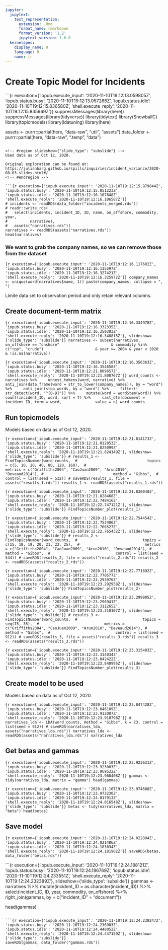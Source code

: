 ```yaml
---
jupyter:
  jupytext:
    text_representation:
      extension: .Rmd
      format_name: rmarkdown
      format_version: '1.2'
      jupytext_version: 1.6.0
  kernelspec:
    display_name: R
    language: R
    name: ir
---
```


<!-- #region slideshow={"slide_type": "slide"} -->
# Create Topic Model for Incidents
<!-- #endregion -->

```{r execution={'iopub.execute_input': '2020-11-10T19:12:13.059805Z', 'iopub.status.busy': '2020-11-10T19:12:13.057266Z', 'iopub.status.idle': '2020-11-10T19:12:15.836580Z', 'shell.execute_reply': '2020-11-10T19:12:15.835969Z'}}
suppressMessages(library(here))
suppressMessages(library(tidyverse))
library(tidytext)
library(SnowballC)
library(topicmodels)
library(ldatuning)
library(here)

assets <- purrr::partial(here, "data-raw", "util", "assets")
data_folder <- purrr::partial(here, "data-raw", ".temp", "data")
```

<!-- #region slideshow={"slide_type": "subslide"} -->
Used data as of Oct 12, 2020.

Original exploration can be found at: https://julianbarg.github.io/spills/inquiries/incident_variance/2020-08-03.slides.html#/
<!-- #endregion -->

```{r execution={'iopub.execute_input': '2020-11-10T19:12:15.879844Z', 'iopub.status.busy': '2020-11-10T19:12:15.851223Z', 'iopub.status.idle': '2020-11-10T19:12:16.107848Z', 'shell.execute_reply': '2020-11-10T19:12:16.106587Z'}}
# incidents <- readRDS(data_folder("incidents_merged.rds"))
# readr::write_rds(
#   select(incidents, incident_ID, ID, name, on_offshore, commodity, year,
#          narrative),
#   assets("narratives.rds"))
narratives <- readRDS(assets("narratives.rds"))
head(narratives)
```

<!-- #region slideshow={"slide_type": "subslide"} -->
### We want to grab the company names, so we can remove those from the dataset
<!-- #endregion -->

```{r execution={'iopub.execute_input': '2020-11-10T19:12:16.117602Z', 'iopub.status.busy': '2020-11-10T19:12:16.115597Z', 'iopub.status.idle': '2020-11-10T19:12:16.327421Z', 'shell.execute_reply': '2020-11-10T19:12:16.325972Z'}}
company_names <- unique(word(narratives$name, 1))
paste(company_names, collapse = ", ")
```

<!-- #region slideshow={"slide_type": "subslide"} -->
Limite data set to observation period and only retain relevant columns.
<!-- #endregion -->

<!-- #region slideshow={"slide_type": "slide"} -->
## Create document-term matrix
<!-- #endregion -->

```{r execution={'iopub.execute_input': '2020-11-10T19:12:16.334978Z', 'iopub.status.busy': '2020-11-10T19:12:16.332335Z', 'iopub.status.idle': '2020-11-10T19:12:16.350303Z', 'shell.execute_reply': '2020-11-10T19:12:16.348815Z'}, slideshow={'slide_type': 'subslide'}}
narratives <- subset(narratives, on_offshore == "onshore" 
                     & commodity %in% c("rpp", "crude") 
                     & year >= 2004 & year < 2020 
                     & !is.na(narrative))
```

```{r execution={'iopub.execute_input': '2020-11-10T19:12:16.356363Z', 'iopub.status.busy': '2020-11-10T19:12:16.354658Z', 'iopub.status.idle': '2020-11-10T19:12:21.809657Z', 'shell.execute_reply': '2020-11-10T19:12:21.808767Z'}}
word_counts <- narratives %>%
    unnest_tokens(word, narrative) %>%
    anti_join(data.frame(word = str_to_lower(company_names)), by = "word") %>%
    anti_join(stop_words, by = "word") %>%
    filter(! str_detect(word, "^[0-9]")) %>%
    mutate(word = wordStem(word)) %>%
    count(incident_ID, word, sort = T) %>%
    cast_dtm(document = incident_ID, term = word, 
             value = n)
word_counts
```

<!-- #region slideshow={"slide_type": "slide"} -->
## Run topicmodels
Models based on data as of Oct 12, 2020.
<!-- #endregion -->

```{r execution={'iopub.execute_input': '2020-11-10T19:12:21.814173Z', 'iopub.status.busy': '2020-11-10T19:12:21.812853Z', 'iopub.status.idle': '2020-11-10T19:12:21.825099Z', 'shell.execute_reply': '2020-11-10T19:12:21.824149Z'}, slideshow={'slide_type': 'subslide'}}
# results_1 <- FindTopicsNumber(word_counts, 
#                               topics = c(5, 10, 20, 40, 80, 120, 160), 
#                               metrics = c("Griffiths2004", "CaoJuan2009", "Arun2010", "Deveaud2014"),
#                               method = "Gibbs", 
#                               control = list(seed = 532))
# saveRDS(results_1, file = assets("results_1.rds"))
results_1 <- readRDS(assets("results_1.rds"))
```

```{r execution={'iopub.execute_input': '2020-11-10T19:12:21.830040Z', 'iopub.status.busy': '2020-11-10T19:12:21.828468Z', 'iopub.status.idle': '2020-11-10T19:12:22.748416Z', 'shell.execute_reply': '2020-11-10T19:12:22.747121Z'}, slideshow={'slide_type': 'subslide'}}
FindTopicsNumber_plot(results_1)
```

```{r execution={'iopub.execute_input': '2020-11-10T19:12:22.754454Z', 'iopub.status.busy': '2020-11-10T19:12:22.752486Z', 'iopub.status.idle': '2020-11-10T19:12:22.766527Z', 'shell.execute_reply': '2020-11-10T19:12:22.765432Z'}, slideshow={'slide_type': 'subslide'}}
# results_2 <- FindTopicsNumber(word_counts, 
#                             topics = c(15, 18, 19, 20, 21, 22, 25), 
#                             metrics = c("Griffiths2004", "CaoJuan2009", "Arun2010", "Deveaud2014"),
#                             method = "Gibbs", 
#                             control = list(seed = 544))
# saveRDS(results_2, file = assets("results_2.rds"))
results_2 <- readRDS(assets("results_2.rds"))
```

```{r execution={'iopub.execute_input': '2020-11-10T19:12:22.771892Z', 'iopub.status.busy': '2020-11-10T19:12:22.770577Z', 'iopub.status.idle': '2020-11-10T19:12:23.293976Z', 'shell.execute_reply': '2020-11-10T19:12:23.292958Z'}, slideshow={'slide_type': 'subslide'}}
FindTopicsNumber_plot(results_2)
```

```{r execution={'iopub.execute_input': '2020-11-10T19:12:23.299005Z', 'iopub.status.busy': '2020-11-10T19:12:23.296941Z', 'iopub.status.idle': '2020-11-10T19:12:23.311265Z', 'shell.execute_reply': '2020-11-10T19:12:23.310107Z'}, slideshow={'slide_type': 'subslide'}}
# results_3 <- FindTopicsNumber(word_counts, 
#                             topics = seq(15, 35), 
#                             metrics = c("Griffiths2004", "CaoJuan2009", "Arun2010", "Deveaud2014"),
#                             method = "Gibbs", 
#                             control = list(seed = 912))
# saveRDS(results_3, file = assets("results_3.rds"))
results_3 <- readRDS(assets("results_3.rds"))
```

```{r execution={'iopub.execute_input': '2020-11-10T19:12:23.315403Z', 'iopub.status.busy': '2020-11-10T19:12:23.314034Z', 'iopub.status.idle': '2020-11-10T19:12:23.842422Z', 'shell.execute_reply': '2020-11-10T19:12:23.840995Z'}, slideshow={'slide_type': 'subslide'}}
FindTopicsNumber_plot(results_3)
```

<!-- #region slideshow={"slide_type": "slide"} -->
## Create model to be used
Models based on data as of Oct 12, 2020.
<!-- #endregion -->

```{r execution={'iopub.execute_input': '2020-11-10T19:12:23.847428Z', 'iopub.status.busy': '2020-11-10T19:12:23.846109Z', 'iopub.status.idle': '2020-11-10T19:12:23.912087Z', 'shell.execute_reply': '2020-11-10T19:12:23.910798Z'}}
# narratives_lda <- LDA(word_counts, method = "Gibbs", k = 23, control = list(seed = 912))
# saveRDS(narratives_lda, assets("narratives_lda.rds"))
narratives_lda <- readRDS(assets("narratives_lda.rds"))
narratives_lda
```

<!-- #region slideshow={"slide_type": "subslide"} -->
## Get betas and gammas 
<!-- #endregion -->

```{r execution={'iopub.execute_input': '2020-11-10T19:12:23.923631Z', 'iopub.status.busy': '2020-11-10T19:12:23.923083Z', 'iopub.status.idle': '2020-11-10T19:12:23.969522Z', 'shell.execute_reply': '2020-11-10T19:12:23.968408Z'}}
gammas <- tidy(narratives_lda, matrix = "gamma")
head(gammas)
```

```{r execution={'iopub.execute_input': '2020-11-10T19:12:23.974688Z', 'iopub.status.busy': '2020-11-10T19:12:23.973230Z', 'iopub.status.idle': '2020-11-10T19:12:24.017913Z', 'shell.execute_reply': '2020-11-10T19:12:24.016548Z'}, slideshow={'slide_type': 'subslide'}}
betas <- tidy(narratives_lda, matrix = "beta")
head(betas)
```

<!-- #region slideshow={"slide_type": "slide"} -->
## Save model
<!-- #endregion -->

```{r execution={'iopub.execute_input': '2020-11-10T19:12:24.022894Z', 'iopub.status.busy': '2020-11-10T19:12:24.021486Z', 'iopub.status.idle': '2020-11-10T19:12:24.183034Z', 'shell.execute_reply': '2020-11-10T19:12:24.181902Z'}}
saveRDS(betas, data_folder("betas.rds"))
```

```{r execution={'iopub.execute_input': '2020-11-10T19:12:24.188121Z', 'iopub.status.busy': '2020-11-10T19:12:24.186769Z', 'iopub.status.idle': '2020-11-10T19:12:24.233551Z', 'shell.execute_reply': '2020-11-10T19:12:24.232389Z'}, slideshow={'slide_type': 'subslide'}}
gammas <- narratives %>%
    mutate(incident_ID = as.character(incident_ID)) %>%
    select(incident_ID, ID, year, commodity, on_offshore) %>%
    right_join(gammas, by = c("incident_ID" = "document"))

head(gammas)
```

```{r execution={'iopub.execute_input': '2020-11-10T19:12:24.238247Z', 'iopub.status.busy': '2020-11-10T19:12:24.236903Z', 'iopub.status.idle': '2020-11-10T19:12:24.448052Z', 'shell.execute_reply': '2020-11-10T19:12:24.447159Z'}, slideshow={'slide_type': 'subslide'}}
saveRDS(gammas, data_folder("gammas.rds"))
```
